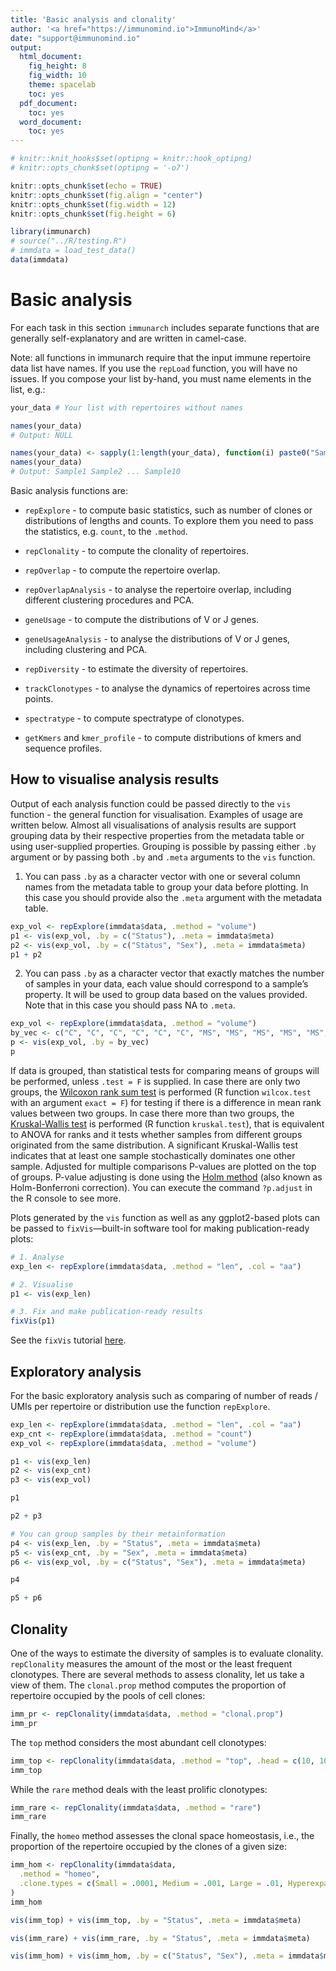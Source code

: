 ```yaml
---
title: 'Basic analysis and clonality'
author: '<a href="https://immunomind.io">ImmunoMind</a>'
date: "support@immunomind.io"
output:
  html_document:
    fig_height: 8
    fig_width: 10
    theme: spacelab
    toc: yes
  pdf_document:
    toc: yes
  word_document:
    toc: yes
---
```



<!--
%\VignetteEngine{knitr::rmarkdown}
%\VignetteIndexEntry{Basic analysis and clonality}
%\VignettePackage{immunarch}
-->



```r
# knitr::knit_hooks$set(optipng = knitr::hook_optipng)
# knitr::opts_chunk$set(optipng = '-o7')

knitr::opts_chunk$set(echo = TRUE)
knitr::opts_chunk$set(fig.align = "center")
knitr::opts_chunk$set(fig.width = 12)
knitr::opts_chunk$set(fig.height = 6)

library(immunarch)
# source("../R/testing.R")
# immdata = load_test_data()
data(immdata)
```

# Basic analysis
For each task in this section `immunarch` includes separate functions that are generally self-explanatory and are written in camel-case.

Note: all functions in immunarch require that the input immune repertoire data list have names. If you use the `repLoad` function, you will have no issues. If you compose your list by-hand, you must name elements in the list, e.g.:

```r
your_data # Your list with repertoires without names

names(your_data)
# Output: NULL

names(your_data) <- sapply(1:length(your_data), function(i) paste0("Sample", i))
names(your_data)
# Output: Sample1 Sample2 ... Sample10
```

Basic analysis functions are:

- `repExplore` - to compute basic statistics, such as number of clones or distributions of lengths and counts. To explore them you need to pass the statistics, e.g. `count`, to the `.method`.

- `repClonality` - to compute the clonality of repertoires.

- `repOverlap` - to compute the repertoire overlap. 

- `repOverlapAnalysis` - to analyse the repertoire overlap, including different clustering procedures and PCA.

- `geneUsage` - to compute the distributions of V or J genes.

- `geneUsageAnalysis` - to analyse the distributions of V or J genes, including clustering and PCA.

- `repDiversity` - to estimate the diversity of repertoires.

- `trackClonotypes` - to analyse the dynamics of repertoires across time points.

- `spectratype` - to compute spectratype of clonotypes.

- `getKmers` and `kmer_profile` - to compute distributions of kmers and sequence profiles.

## How to visualise analysis results
Output of each analysis function could be passed directly to the `vis` function - the general function for visualisation. Examples of usage are written below.
Almost all visualisations of analysis results are support grouping data by their respective properties from the metadata table or using user-supplied properties. Grouping is possible by passing either `.by` argument or by passing both `.by` and `.meta` arguments to the `vis` function.

1) You can pass `.by` as a character vector with one or several column names from the metadata table to group your data before plotting. In this case you should provide also the `.meta` argument with the metadata table.

```r
exp_vol <- repExplore(immdata$data, .method = "volume")
p1 <- vis(exp_vol, .by = c("Status"), .meta = immdata$meta)
p2 <- vis(exp_vol, .by = c("Status", "Sex"), .meta = immdata$meta)
p1 + p2
```

2) You can pass `.by` as a character vector that exactly matches the number of samples in your data, each value should correspond to a sample's property. It will be used to group data based on the values provided. Note that in this case you should pass NA to `.meta`.

```r
exp_vol <- repExplore(immdata$data, .method = "volume")
by_vec <- c("C", "C", "C", "C", "C", "C", "MS", "MS", "MS", "MS", "MS", "MS")
p <- vis(exp_vol, .by = by_vec)
p
```

If data is grouped, than statistical tests for comparing means of groups will be performed, unless `.test = F` is supplied.
In case there are only two groups, the [Wilcoxon rank sum test](https://en.wikipedia.org/wiki/Wilcoxon_signed-rank_test) is performed (R function `wilcox.test` with an argument `exact = F`) for testing if there is a difference in mean rank values between two groups.
In case there more than two groups, the [Kruskal-Wallis test](https://en.wikipedia.org/wiki/Kruskal%E2%80%93Wallis_one-way_analysis_of_variance) is performed (R function `kruskal.test`), that is equivalent to ANOVA for ranks and it tests whether samples from different groups originated from the same distribution. A significant Kruskal-Wallis test indicates that at least one sample stochastically dominates one other sample.
Adjusted for multiple comparisons P-values are plotted on the top of groups. P-value adjusting is done using the [Holm method](https://en.wikipedia.org/wiki/Holm%E2%80%93Bonferroni_method) (also known as Holm-Bonferroni correction). You can execute the command `?p.adjust` in the R console to see more.

Plots generated by the `vis` function as well as any ggplot2-based plots can be passed to `fixVis`---built-in software tool for making publication-ready plots:
```r
# 1. Analyse
exp_len <- repExplore(immdata$data, .method = "len", .col = "aa")

# 2. Visualise
p1 <- vis(exp_len)

# 3. Fix and make publication-ready results
fixVis(p1)
```

See the `fixVis` tutorial [here](https://immunarch.com/articles/web_only/v7_fixvis.html).

## Exploratory analysis
For the basic exploratory analysis such as comparing of number of reads / UMIs per repertoire or distribution use the function `repExplore`.
```r
exp_len <- repExplore(immdata$data, .method = "len", .col = "aa")
exp_cnt <- repExplore(immdata$data, .method = "count")
exp_vol <- repExplore(immdata$data, .method = "volume")

p1 <- vis(exp_len)
p2 <- vis(exp_cnt)
p3 <- vis(exp_vol)

p1
```

```r
p2 + p3
```

```r
# You can group samples by their metainformation
p4 <- vis(exp_len, .by = "Status", .meta = immdata$meta)
p5 <- vis(exp_cnt, .by = "Sex", .meta = immdata$meta)
p6 <- vis(exp_vol, .by = c("Status", "Sex"), .meta = immdata$meta)

p4
```

```r
p5 + p6
```

## Clonality
One of the ways to estimate the diversity of samples is to evaluate clonality. `repClonality` measures the amount of the most or the least frequent clonotypes. There are several methods to assess clonality, let us take a view of them. The `clonal.prop` method computes the proportion of repertoire occupied by the pools of cell clones:

```r
imm_pr <- repClonality(immdata$data, .method = "clonal.prop")
imm_pr
```

The `top` method considers the most abundant cell clonotypes:
```r
imm_top <- repClonality(immdata$data, .method = "top", .head = c(10, 100, 1000, 3000, 10000))
imm_top
```

While the `rare` method deals with the least prolific clonotypes:
```r
imm_rare <- repClonality(immdata$data, .method = "rare")
imm_rare
```

Finally, the `homeo` method assesses the clonal space homeostasis, i.e., the proportion of the repertoire occupied by the clones of a given size:
```r
imm_hom <- repClonality(immdata$data,
  .method = "homeo",
  .clone.types = c(Small = .0001, Medium = .001, Large = .01, Hyperexpanded = 1)
)
imm_hom

vis(imm_top) + vis(imm_top, .by = "Status", .meta = immdata$meta)

vis(imm_rare) + vis(imm_rare, .by = "Status", .meta = immdata$meta)

vis(imm_hom) + vis(imm_hom, .by = c("Status", "Sex"), .meta = immdata$meta)
```
